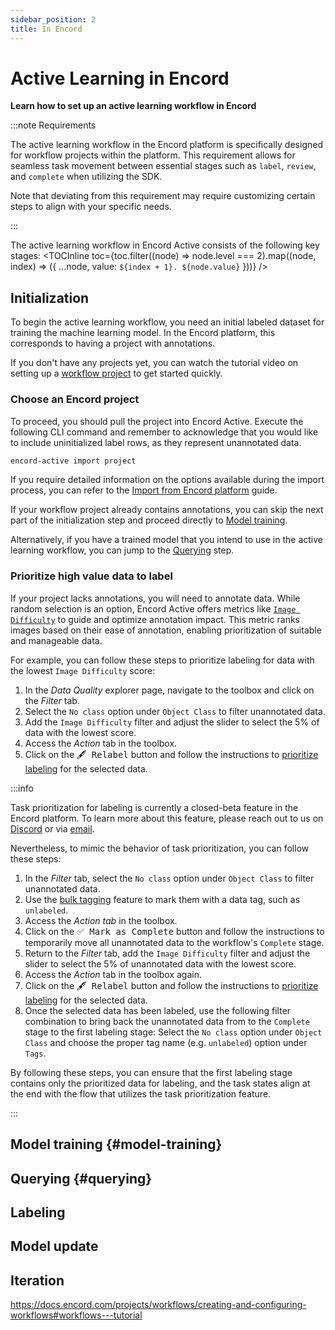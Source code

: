 ```yaml
---
sidebar_position: 2
title: In Encord
---
```



# Active Learning in Encord

**Learn how to set up an active learning workflow in Encord**

:::note Requirements

The active learning workflow in the Encord platform is specifically designed for workflow projects within the platform.
This requirement allows for seamless task movement between essential stages such as `label`, `review`, and `complete` when utilizing the SDK.

Note that deviating from this requirement may require customizing certain steps to align with your specific needs.

:::

The active learning workflow in Encord Active consists of the following key stages:
<TOCInline toc={toc.filter((node) => node.level === 2).map((node, index) => ({ ...node, value: `${index + 1}. ${node.value}` }))} />

## Initialization
To begin the active learning workflow, you need an initial labeled dataset for training the machine learning model.
In the Encord platform, this corresponds to having a project with annotations.

If you don't have any projects yet, you can watch the tutorial video on setting up a [workflow project](https://docs.encord.com/projects/workflows/creating-and-configuring-workflows#workflows---tutorial) to get started quickly.

### Choose an Encord project

To proceed, you should pull the project into Encord Active.
Execute the following CLI command and remember to acknowledge that you would like to include uninitialized label rows, as they represent unannotated data.
```bash
encord-active import project
```
If you require detailed information on the options available during the import process, you can refer to the [Import from Encord platform][import-encord-project] guide.  

If your workflow project already contains annotations, you can skip the next part of the initialization step and proceed directly to [Model training](#model-training).

Alternatively, if you have a trained model that you intend to use in the active learning workflow, you can jump to the [Querying](#querying) step.

### Prioritize high value data to label

If your project lacks annotations, you will need to annotate data.
While random selection is an option, Encord Active offers metrics like [`Image Difficulty`][image-difficulty-metric] to guide and optimize annotation impact.
This metric ranks images based on their ease of annotation, enabling prioritization of suitable and manageable data.

For example, you can follow these steps to prioritize labeling for data with the lowest `Image Difficulty` score:
1. In the _Data Quality_ explorer page, navigate to the toolbox and click on the _Filter_ tab.
2. Select the `No class` option under `Object Class` to filter unannotated data.
3. Add the `Image Difficulty` filter and adjust the slider to select the 5% of data with the lowest score.
4. Access the _Action_ tab in the toolbox.
5. Click on the <kbd>🖋 Relabel</kbd> button and follow the instructions to [prioritize labeling][relabeling-guide] for the selected data.

:::info

[//]: # (todo remove this info section once Encord Annotate provides task prioritization to the public)
Task prioritization for labeling is currently a closed-beta feature in the Encord platform. To learn more about this feature, please reach out to us on [Discord][join-discord] or via [email][ea-email].

Nevertheless, to mimic the behavior of task prioritization, you can follow these steps:
1. In the _Filter_ tab, select the `No class` option under `Object Class` to filter unannotated data.
2. Use the [bulk tagging][bulk-tagging-feature] feature to mark them with a data tag, such as `unlabeled`.
3. Access the _Action tab_ in the toolbox.
4. Click on the <kbd>✅ Mark as Complete</kbd> button and follow the instructions to temporarily move all unannotated data to the workflow's `Complete` stage.
5. Return to the _Filter_ tab, add the `Image Difficulty` filter and adjust the slider to select the 5% of unannotated data with the lowest score.
6. Access the _Action_ tab in the toolbox again.
7. Click on the <kbd>🖋 Relabel</kbd> button and follow the instructions to [prioritize labeling][relabeling-guide] for the selected data.
8. Once the selected data has been labeled, use the following filter combination to bring back the unannotated data from to the `Complete` stage to the first labeling stage:
  Select the  `No class` option under `Object Class` and choose the proper tag name (e.g. `unlabeled`) option under `Tags`.

By following these steps, you can ensure that the first labeling stage contains only the prioritized data for labeling, and the task states align at the end with the flow that utilizes the task prioritization feature.

:::

## Model training {#model-training}

## Querying {#querying}

## Labeling

## Model update

## Iteration


https://docs.encord.com/projects/workflows/creating-and-configuring-workflows#workflows---tutorial


[ea-email]: mailto:active@encord.com
[import-encord-project]: ../import/import-encord-project
[image-difficulty-metric]: ../metrics/data-quality-metrics#image-difficulty
[join-discord]: https://discord.gg/TU6yT7Uvx3
[relabeling-guide]: ../user-guide/relabeling
[standard-filter-feature]: ../user-guide/filtering#standard-filter-feature
[bulk-tagging-feature]: ../user-guide/tagging#bulk-tagging
